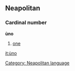 ==Neapolitan==
===Cardinal number===
'''ùno'''
# [[one]]

[[Category: Neapolitan language]]

[[it:ùno]]